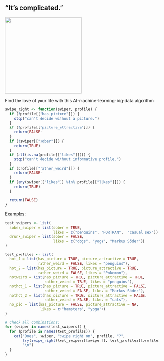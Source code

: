 ## "It's complicated." 

![](https://preview.redd.it/uwv0jb0ocfc11.png?width=640&crop=smart&auto=webp&s=7c973f5b8dcd09b5ef31008641bf6b9f9fccaa89){width=250px}

Find the love of your life with this AI-machine-learning-big-data algorithm 

```r
swipe_right <- function(swiper, profile) {
  if (!profile[["has_picture"]]) {
    stop("can't decide without a picture.")
  }
  if (!profile[["picture_attractive"]]) {
    return(FALSE)
  }
  if (!swiper[["sober"]]) {
    return(TRUE)
  }
  if (all(is.na(profile[["likes"]]))) {
    stop("can't decide without informative profile.")
  }
  if (profile[["rather_weird"]]) {
    return(FALSE)
  }
  if (any(swiper[["likes"]] %in% profile[["likes"]])) {
    return(TRUE)
  } 
  
  return(FALSE)
}
```

Examples:

```r
test_swipers <- list(
  sober_swiper = list(sober = TRUE, 
                      likes = c("penguins", "FORTRAN",  "casual sex")),
  drunk_swiper = list(sober = FALSE, 
                      likes = c("dogs", "yoga", "Markus Söder"))
)

test_profiles <- list(
  hot_1 = list(has_picture = TRUE, picture_attractive = TRUE,
               rather_weird = FALSE, likes = "penguins"),
  hot_2 = list(has_picture = TRUE, picture_attractive = TRUE,
               rather_weird = FALSE, likes = "Pokemon"),
  hotweird = list(has_picture = TRUE, picture_attractive = TRUE,
                  rather_weird = TRUE, likes = "penguins"),
  nothot_1 = list(has_picture = TRUE, picture_attractive = FALSE,
                  rather_weird = FALSE, likes = "Markus Söder"),
  nothot_2 = list(has_picture = TRUE, picture_attractive = FALSE,
                  rather_weird = FALSE, likes = "cats"),
  no_pic = list(has_picture = FALSE, picture_attractive = NA,
                likes = c("hamsters", "yoga"))
)

# check all combinations:
for (swiper in names(test_swipers)) {
  for (profile in names(test_profiles)) {
    cat("Does", swiper, "swipe right on", profile, "?",
        try(swipe_right(test_swipers[[swiper]], test_profiles[[profile]]), silent = TRUE),
        "\n")
  }
}
```


